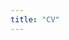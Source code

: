 ```yaml
---
title: "CV"
---
```


```{=html}
<object data="cv_koichi_osamura_102024.pdf" type="application/pdf" width="100%" height="1000px">
```

